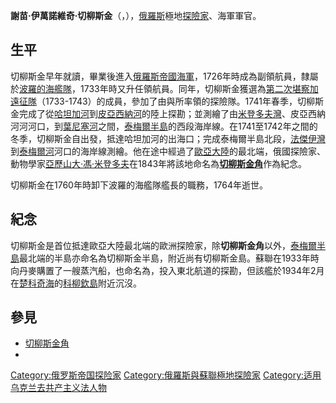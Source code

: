 {{unreferenced|time=2013-10-25T09:13:49+00:00}}
'''謝苗·伊萬諾維奇·切柳斯金'''（{{lang-ru|Семён Иванович Челюскин}}，{{bd||約1700年|1764年||}}），[[俄羅斯|俄羅斯]]極地[[探險家|探險家]]、海軍軍官。

== 生平 ==
切柳斯金早年就讀{{link-en|莫斯科航海學校|Moscow School of Mathematics and Navigation}}，畢業後進入[[俄羅斯帝國海軍|俄羅斯帝國海軍]]，1726年時成為副領航員，隸屬於[[波羅的海艦隊|波羅的海艦隊]]，1733年時又升任領航員。同年，切柳斯金獲選為[[大北極探險|第二次堪察加遠征隊]]（1733-1743）的成員，參加了由{{link-en|瓦西里·瓦西里耶維奇·普龍奇謝夫|Vasili Pronchishchev|瓦西里·普龍奇謝夫}}與{{link-en|哈里頓·普羅科菲耶維奇·拉普捷夫|Khariton Laptev|哈里頓·拉普捷夫}}所率領的探險隊。1741年春季，切柳斯金完成了從[[哈坦加河|哈坦加河]]到[[皮亞西納河|皮亞西納河]]的陸上探勘；並測繪了由[[米登多夫灣|米登多夫灣]]、皮亞西納河河河口，到[[葉尼塞河|葉尼塞河]]之間，[[泰梅爾半島|泰梅爾半島]]的西段海岸線。在1741至1742年之間的冬季，切柳斯金自{{link-en|圖魯漢斯克|Turukhansk}}出發，抵達哈坦加河的出海口；完成泰梅爾半島北段，[[法傑伊灣|法傑伊灣]]到[[泰梅爾河|泰梅爾河]]河口的海岸線測繪。他在途中經過了[[歐亞大陸|歐亞大陸]]的最北端，俄國探險家、動物學家[[亞歷山大·馮·米登多夫|亞歷山大·馮·米登多夫]]在1843年將該地命名為'''[[切柳斯金角|切柳斯金角]]'''作為紀念。

切柳斯金在1760年時卸下波羅的海艦隊艦長的職務，1764年逝世。

== 紀念 ==
切柳斯金是首位抵達歐亞大陸最北端的歐洲探險家，除'''切柳斯金角'''以外，[[泰梅爾半島|泰梅爾半島]]最北端的半島亦命名為切柳斯金半島，附近尚有切柳斯金島。蘇聯在1933年時向丹麥購置了一艘蒸汽船，也命名為{{link-en|切柳斯金號|SS Chelyuskin}}，投入東北航道的探勘，但該艦於1934年2月在[[楚科奇海|楚科奇海]]的[[科柳欽島|科柳欽島]]附近沉沒。

== 參見 ==
*[[切柳斯金角|切柳斯金角]]
*{{link-en|切柳斯金號|SS Chelyuskin}}

{{Authority control}}
{{探险家小作品}}

[[Category:俄罗斯帝国探险家|Category:俄罗斯帝国探险家]]
[[Category:俄羅斯與蘇聯極地探險家|Category:俄羅斯與蘇聯極地探險家]]
[[Category:适用乌克兰去共产主义法人物|Category:适用乌克兰去共产主义法人物]]